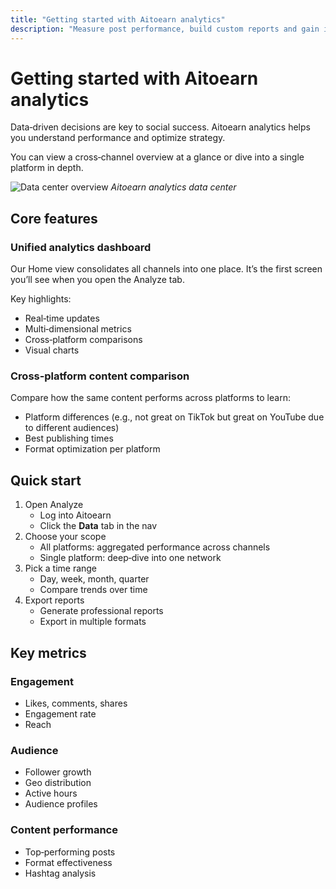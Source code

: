 ```yaml
---
title: "Getting started with Aitoearn analytics"
description: "Measure post performance, build custom reports and gain insights."
---
```

# Getting started with Aitoearn analytics

Data‑driven decisions are key to social success. Aitoearn analytics helps you understand performance and optimize strategy.

You can view a cross‑channel overview at a glance or dive into a single platform in depth.

![Data center overview](../../../photo/data_center.png)
*Aitoearn analytics data center*

## Core features

### Unified analytics dashboard
Our Home view consolidates all channels into one place. It’s the first screen you’ll see when you open the Analyze tab.

Key highlights:
- Real‑time updates
- Multi‑dimensional metrics
- Cross‑platform comparisons
- Visual charts

### Cross‑platform content comparison
Compare how the same content performs across platforms to learn:
- Platform differences (e.g., not great on TikTok but great on YouTube due to different audiences)
- Best publishing times
- Format optimization per platform

## Quick start
1. Open Analyze
   - Log into Aitoearn
   - Click the **Data** tab in the nav
2. Choose your scope
   - All platforms: aggregated performance across channels
   - Single platform: deep‑dive into one network
3. Pick a time range
   - Day, week, month, quarter
   - Compare trends over time
4. Export reports
   - Generate professional reports
   - Export in multiple formats

## Key metrics

### Engagement
- Likes, comments, shares
- Engagement rate
- Reach

### Audience
- Follower growth
- Geo distribution
- Active hours
- Audience profiles

### Content performance
- Top‑performing posts
- Format effectiveness
- Hashtag analysis
